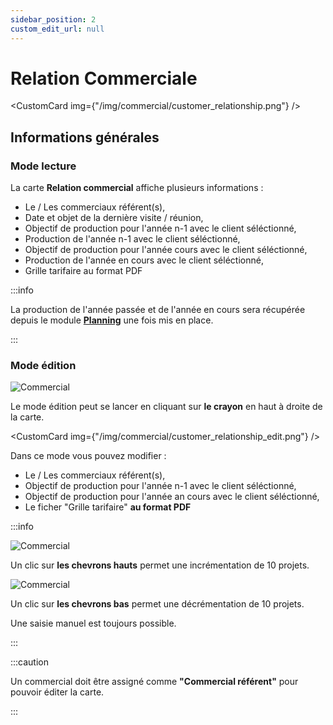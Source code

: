 ```yaml
---
sidebar_position: 2
custom_edit_url: null
---
```



# Relation Commerciale

<CustomCard img={"/img/commercial/customer_relationship.png"} />

## Informations générales

### Mode lecture

La carte **Relation commercial** affiche plusieurs informations :

- Le / Les commerciaux référent(s),
- Date et objet de la dernière visite / réunion,
- Objectif de production pour l'année n-1 avec le client séléctionné,
- Production de l'année n-1 avec le client séléctionné,
- Objectif de production pour l'année cours avec le client séléctionné,
- Production de l'année en cours avec le client séléctionné,
- Grille tarifaire au format PDF

:::info

La production de l'année passée et de l'année en cours sera récupérée depuis le module **[Planning](/docs/category/planning)** une fois mis en place.

:::

### Mode édition

<div style={{ display: "flex", gap: "8px", marginBottom: "32px" }}>
  <img src={"/img/illustration/pencil.svg"} alt="Commercial" />
  <p style={{ margin: 0 }}>
    Le mode édition peut se lancer en cliquant sur <b>le crayon</b> en haut à
    droite de la carte.
  </p>
</div>

<CustomCard img={"/img/commercial/customer_relationship_edit.png"} />

Dans ce mode vous pouvez modifier :

- Le / Les commerciaux référent(s),
- Objectif de production pour l'année n-1 avec le client séléctionné,
- Objectif de production pour l'année an cours avec le client séléctionné,
- Le ficher "Grille tarifaire" **au format PDF**

:::info

<div style={{ display: "flex", gap: "8px", marginBottom: "32px" }}>
  <img src={"/img/illustration/chevron-up.svg"} alt="Commercial" />
  <p style={{ margin: 0 }}>
    Un clic sur <b>les chevrons hauts</b> permet une incrémentation de 10
    projets.
  </p>
</div>

<div style={{ display: "flex", gap: "8px", marginBottom: "32px" }}>
  <img src={"/img/illustration/chevron-down.svg"} alt="Commercial" />
  <p style={{ margin: 0 }}>
    Un clic sur <b>les chevrons bas</b> permet une décrémentation de 10 projets.
  </p>
</div>

Une saisie manuel est toujours possible.

:::

:::caution

Un commercial doit être assigné comme **"Commercial référent"** pour pouvoir éditer la carte.

:::
